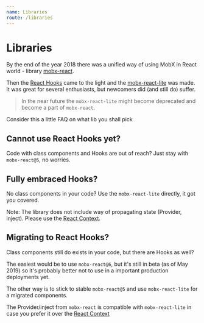 ```yaml
---
name: Libraries
route: /libraries
---
```


# Libraries

By the end of the year 2018 there was a unified way of using MobX in React world - library [mobx-react](https://github.com/mobxjs/mobx-react).

Then the [React Hooks](https://reactjs.org/docs/hooks-intro.html) came to the light and the [mobx-react-lite](https://github.com/mobxjs/mobx-react-lite) was made. It was great for several enthusiasts, but newcomers did (and still do) suffer.

> In the near future the `mobx-react-lite` might become deprecated and become a part of `mobx-react`.

Consider this a little FAQ on what lib you shall pick

## Cannot use React Hooks yet?

Code with class components and Hooks are out of reach? Just stay with `mobx-react@5`, no worries.

## Fully embraced Hooks?

No class components in your code? Use the `mobx-react-lite` directly, it got you covered.

Note: The library does not include way of propagating state (Provider, inject). Please use the [React Context](https://reactjs.org/docs/context.html).

## Migrating to React Hooks?

Class components still do exists in your code, but there are Hooks as well?

The easiest would be to use `mobx-react@6`, but it's still in beta (as of May 2019) so it's probably better not to use in a important production deployments yet.

The other way is to stick to stable `mobx-react@5` and use `mobx-react-lite` for a migrated components.

The Provider/inject from `mobx-react` is compatible with `mobx-react-lite` in case you prefer it over the [React Context](https://reactjs.org/docs/context.html)
